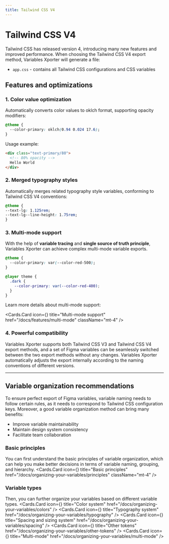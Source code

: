 ```yaml
---
title: Tailwind CSS V4
---
```



# Tailwind CSS V4

Tailwind CSS has released version 4, introducing many new features and improved performance. When choosing the Tailwind CSS V4 export method, Variables Xporter will generate a file:

- `app.css` - contains all Tailwind CSS configurations and CSS variables

## Features and optimizations

### 1. Color value optimization

Automatically converts color values to oklch format, supporting opacity modifiers:

```css
@theme {
  --color-primary: oklch(0.94 0.024 17.6);
}
```

Usage example:

```html
<div class="text-primary/80">
  <!-- 80% opacity -->
  Hello World
</div>
```

### 2. Merged typography styles

Automatically merges related typography style variables, conforming to Tailwind CSS V4 conventions:

```css
@theme {
--text-lg: 1.125rem;
--text-lg--line-height: 1.75rem;
}
```

### 3. Multi-mode support

With the help of **variable tracing** and **single source of truth principle**, Variables Xporter can achieve complex multi-mode variable exports.

```css
@theme {
  --color-primary: var(--color-red-500);
}

@layer theme {
  .dark {
    --color-primary: var(--color-red-400);
  }
}
```

Learn more details about multi-mode support:

  <Cards.Card
    icon={<Columns3/>}
    title="Multi-mode support"
    href="/docs/features/multi-mode"
    className="mt-4"
  />

### 4. Powerful compatibility

Variables Xporter supports both Tailwind CSS V3 and Tailwind CSS V4 export methods, and a set of Figma variables can be seamlessly switched between the two export methods without any changes. Variables Xporter automatically adjusts the export internally according to the naming conventions of different versions.

---

## Variable organization recommendations

To ensure perfect export of Figma variables, variable naming needs to follow certain rules, as it needs to correspond to Tailwind CSS configuration keys. Moreover, a good variable organization method can bring many benefits:

- Improve variable maintainability
- Maintain design system consistency
- Facilitate team collaboration

### Basic principles

You can first understand the basic principles of variable organization, which can help you make better decisions in terms of variable naming, grouping, and hierarchy.
  <Cards.Card
    icon={<BookOpenCheck />}
    title="Basic principles"
    href="/docs/organizing-your-variables/principles"
    className="mt-4"
  />

### Variable types

Then, you can further organize your variables based on different variable types.
<Cards>
  <Cards.Card
    icon={<Palette />}
    title="Color system"
    href="/docs/organizing-your-variables/colors"
  />
  <Cards.Card
    icon={<Type />}
    title="Typography system"
    href="/docs/organizing-your-variables/typography"
  />
  <Cards.Card
    icon={<Ruler />}
    title="Spacing and sizing system"
    href="/docs/organizing-your-variables/spacing"
  />
  <Cards.Card
    icon={<Box/>}
    title="Other tokens"
    href="/docs/organizing-your-variables/other-tokens"
  />
  <Cards.Card
    icon={<Columns3 />}
    title="Multi-mode"
    href="/docs/organizing-your-variables/multi-mode"
  />
</Cards>
